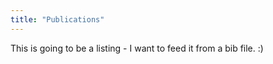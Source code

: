 ```yaml
---
title: "Publications"
---
```


This is going to be a listing - I want to feed it from a bib file. :) 

